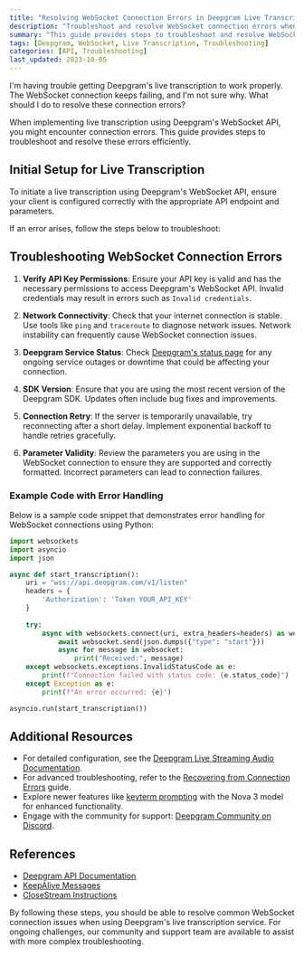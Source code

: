 ```yaml
---
title: "Resolving WebSocket Connection Errors in Deepgram Live Transcription"
description: "Troubleshoot and resolve WebSocket connection errors when using Deepgram's live transcription API."
summary: "This guide provides steps to troubleshoot and resolve WebSocket connection errors that may occur when implementing live transcription using Deepgram's API. It covers verifying API key permissions, checking network connectivity, and monitoring Deepgram's service status."
tags: [Deepgram, WebSocket, Live Transcription, Troubleshooting]
categories: [API, Troubleshooting]
last_updated: 2023-10-05
---
```


<CommunityQuestion>I'm having trouble getting Deepgram's live transcription to work properly. The WebSocket connection keeps failing, and I'm not sure why. What should I do to resolve these connection errors?</CommunityQuestion>

When implementing live transcription using Deepgram's WebSocket API, you might encounter connection errors. This guide provides steps to troubleshoot and resolve these errors efficiently.

## Initial Setup for Live Transcription

To initiate a live transcription using Deepgram's WebSocket API, ensure your client is configured correctly with the appropriate API endpoint and parameters.

If an error arises, follow the steps below to troubleshoot:

## Troubleshooting WebSocket Connection Errors

1. **Verify API Key Permissions**: Ensure your API key is valid and has the necessary permissions to access Deepgram's WebSocket API. Invalid credentials may result in errors such as `Invalid credentials`.

2. **Network Connectivity**: Check that your internet connection is stable. Use tools like `ping` and `traceroute` to diagnose network issues. Network instability can frequently cause WebSocket connection issues.

3. **Deepgram Service Status**: Check [Deepgram's status page](https://status.deepgram.com/) for any ongoing service outages or downtime that could be affecting your connection.

4. **SDK Version**: Ensure that you are using the most recent version of the Deepgram SDK. Updates often include bug fixes and improvements.

5. **Connection Retry**: If the server is temporarily unavailable, try reconnecting after a short delay. Implement exponential backoff to handle retries gracefully.

6. **Parameter Validity**: Review the parameters you are using in the WebSocket connection to ensure they are supported and correctly formatted. Incorrect parameters can lead to connection failures.

### Example Code with Error Handling

Below is a sample code snippet that demonstrates error handling for WebSocket connections using Python:

```python
import websockets
import asyncio
import json

async def start_transcription():
    uri = "wss://api.deepgram.com/v1/listen"
    headers = {
        'Authorization': 'Token YOUR_API_KEY'
    }
    
    try:
        async with websockets.connect(uri, extra_headers=headers) as websocket:
            await websocket.send(json.dumps({"type": "start"}))
            async for message in websocket:
                print("Received:", message)
    except websockets.exceptions.InvalidStatusCode as e:
        print(f"Connection failed with status code: {e.status_code}")
    except Exception as e:
        print(f"An error occurred: {e}")

asyncio.run(start_transcription())
```

## Additional Resources

- For detailed configuration, see the [Deepgram Live Streaming Audio Documentation](/docs/getting-started-with-live-streaming-audio).
- For advanced troubleshooting, refer to the [Recovering from Connection Errors](/docs/recovering-from-connection-errors-and-timeouts-when-live-streaming-audio) guide.
- Explore newer features like [keyterm prompting](/docs/keyterm-prompting) with the Nova 3 model for enhanced functionality.
- Engage with the community for support: [Deepgram Community on Discord](https://discord.gg/deepgram).

## References

- [Deepgram API Documentation](/docs)
- [KeepAlive Messages](/docs/keep-alive)
- [CloseStream Instructions](/reference/streaming#close-stream)

By following these steps, you should be able to resolve common WebSocket connection issues when using Deepgram's live transcription service. For ongoing challenges, our community and support team are available to assist with more complex troubleshooting.